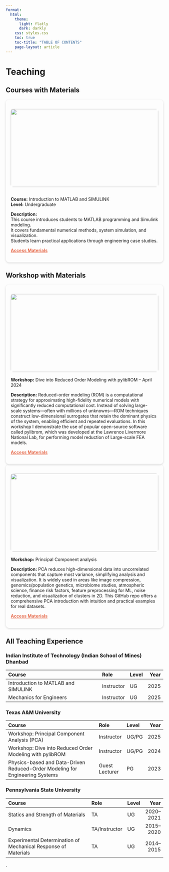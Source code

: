 ```yaml
---
format: 
  html:
    theme:
      light: flatly
      dark: darkly
    css: styles.css
    toc: true
    toc-title: "TABLE OF CONTENTS"
    page-layout: article  
---
```

# Teaching

## Courses with Materials

::: {.list-item-spaced1}
::: {.card style="border-radius: 12px; box-shadow: 0 2px 6px rgba(0,0,0,0.15); padding: 1rem;"}

![](banner.png){style="width:100%; height:250px; border-radius: 8px; margin-bottom: 1rem;"}

**Course:** Introduction to MATLAB and SIMULINK  
**Level:** Undergraduate  

**Description:**  
This course introduces students to MATLAB programming and Simulink modeling.  
It covers fundamental numerical methods, system simulation, and visualization.  
Students learn practical applications through engineering case studies.  

[**Access Materials**](https://shorturl.at/WrRud){style="color:#E76F51; font-weight:bold;"}  
:::
:::


## Workshop with Materials


::: {.list-item-spaced1}
::: {.card style="border-radius: 12px; box-shadow: 0 2px 6px rgba(0,0,0,0.15); padding: 1rem;"}

![](course_DTL.png){style="width:100%; height:250px; border-radius: 8px; margin-bottom: 1rem;"}
**Workshop:** Dive into Reduced Order Modeling with pylibROM – April 2024  

**Description:**
Reduced-order modeling (ROM) is a computational strategy for approximating high-fidelity numerical models with significantly reduced computational cost. Instead of solving large-scale systems—often with millions of unknowns—ROM techniques construct low-dimensional surrogates that retain the dominant physics of the system, enabling efficient and repeated evaluations. In this workshop I demonstrate the use of popular open-source software called pylibrom, which was developed at the Lawrence Livermore National Lab, for performing model reduction of Large-scale FEA models. 

[**Access Materials**](https://dtl.tamids.tamu.edu/2024/03/13/dive-into-reduced-order-modeling-with-pylibrom/){style="color:#E76F51; font-weight:bold;"}
:::
:::


::: {.list-item-spaced1}
::: {.card style="border-radius: 12px; box-shadow: 0 2px 6px rgba(0,0,0,0.15); padding: 1rem;"}

![](PCA.png){style="width:100%; height:250px; border-radius: 8px; margin-bottom: 1rem;"}
**Workshop:** Principal Component analysis  

**Description:**
PCA reduces high-dimensional data into uncorrelated components that capture most variance, simplifying analysis and visualization. It is widely used in areas like image compression, genomics/population genetics, microbiome studies, atmospheric science, finance risk factors, feature preprocessing for ML, noise reduction, and visualization of clusters in 2D. This GitHub repo offers a comprehensive PCA introduction with intuition and practical examples for real datasets.

[**Access Materials**](https://github.com/TAMIDS-WORKSHOPS/pca_tutorial_tamids){style="color:#E76F51; font-weight:bold;"}
:::
:::



## All Teaching Experience


### Indian Institute of Technology (Indian School of Mines) Dhanbad

| Course                                | Role       | Level | Year |
|:--------------------------------------|:-----------|:------|-----:|
| Introduction to MATLAB and SIMULINK   | Instructor | UG    | 2025 |
| Mechanics for Engineers               | Instructor | UG    | 2025 |

### Texas A&M University

| Course                                                                       | Role           | Level | Year |
|:-----------------------------------------------------------------------------|:---------------|:------|-----:|
| Workshop: Principal Component Analysis (PCA)                                 | Instructor     | UG/PG | 2025 |
| Workshop: Dive into Reduced Order Modeling with pylibROM                     | Instructor     | UG/PG | 2024 |
| Physics-based and Data-Driven Reduced-Order Modeling for Engineering Systems | Guest Lecturer | PG    | 2023 |

### Pennsylvania State University

| Course                                                         | Role          | Level | Year      |
|:---------------------------------------------------------------|:--------------|:------|----------:|
| Statics and Strength of Materials                              | TA            | UG    | 2020–2021 |
| Dynamics                                                       | TA/Instructor | UG    | 2015–2020 |
| Experimental Determination of Mechanical Response of Materials | TA            | UG    | 2014–2015 |










.



